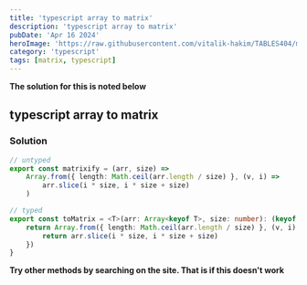 ```yaml
---
title: 'typescript array to matrix'
description: 'typescript array to matrix'
pubDate: 'Apr 16 2024'
heroImage: 'https://raw.githubusercontent.com/vitalik-hakim/TABLES404/main/error_b/typescript.png'
category: 'typescript'
tags: [matrix, typescript]
---
```


**The solution for this is noted below**

## typescript array to matrix

### Solution

```typescript
// untyped
export const matrixify = (arr, size) =>
	Array.from({ length: Math.ceil(arr.length / size) }, (v, i) =>
		arr.slice(i * size, i * size + size)
	)

// typed
export const toMatrix = <T>(arr: Array<keyof T>, size: number): (keyof T)[][] => {
	return Array.from({ length: Math.ceil(arr.length / size) }, (v, i) => {
		return arr.slice(i * size, i * size + size)
	})
}
```

**Try other methods by searching on the site. That is if this doesn't work**
